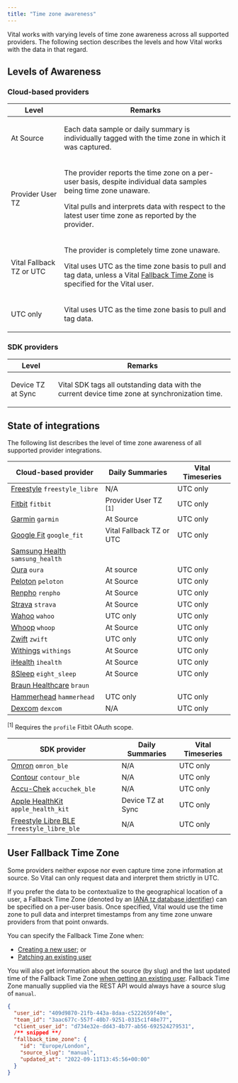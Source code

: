```yaml
---
title: "Time zone awareness"
---
```


Vital works with varying levels of time zone awareness across all supported providers. The following section describes the levels and how Vital works with the data in that regard.

## Levels of Awareness

### Cloud-based providers

| Level                    | Remarks                                                                              |
| ------------------------ | ------------------------------------------------------------------------------------ |
| At Source                | <p>Each data sample or daily summary is individually tagged with the time zone in which it was captured.</p> |
| Provider User TZ         | <p>The provider reports the time zone on a per-user basis, despite individual data samples being time zone unaware.</p><p>Vital pulls and interprets data with respect to the latest user time zone as reported by the provider.</p> |
| Vital Fallback TZ or UTC | <p>The provider is completely time zone unaware.</p><p>Vital uses UTC as the time zone basis to pull and tag data, unless a Vital [Fallback Time Zone](#fallback-time-zone) is specified for the Vital user.</p> |
| UTC only                 | <p>Vital uses UTC as the time zone basis to pull and tag data.</p> |

### SDK providers

| Level                  | Remarks                                                                                    |
| ---------------------- | ------------------------------------------------------------------------------------------ |
| Device TZ at Sync      | <p>Vital SDK tags all outstanding data with the current device time zone at synchronization time.</p> |


## State of integrations

The following list describes the level of time zone awareness of all supported provider integrations.


| Cloud-based provider                                                                                 | Daily Summaries        | Vital Timeseries       |
|------------------------------------------------------------------------------------------------------| ---------------------- | ---------------------- |
| [Freestyle](https://www.freestylelibre.co.uk/libre/)                          `freestyle_libre`      | N/A                    | UTC only               |
| [Fitbit](https://www.fitbit.com/global/uk/home)                               `fitbit`               | Provider User TZ <sup>[1]</sup> | UTC only               |
| [Garmin](https://www.garmin.com)                                              `garmin`               | At Source              | UTC only               |
| [Google Fit](https://www.google.com/fit/)                                     `google_fit`           | Vital Fallback TZ or UTC | UTC only               |
| [Samsung Health](https://www.samsung.com/global/galaxy/apps/samsung-health/)  `samsung_health`       |                        |                        |
| [Oura](https://ouraring.com)                                                  `oura`                 | At source              | UTC only               |
| [Peloton](https://www.onepeloton.com)                                         `peloton`              | At Source              | UTC only               |
| [Renpho](https://renpho.com)                                                  `renpho`               | At Source              | UTC only               |
| [Strava](https://www.strava.com)                                              `strava`               | At Source              | UTC only               |
| [Wahoo](https://wahoofitness.com)                                             `wahoo`                | UTC only               | UTC only               |
| [Whoop](https://www.whoop.com)                                                `whoop`                | At Source              | UTC only               |
| [Zwift](https://zwift.com)                                                    `zwift`                | UTC only               | UTC only               |
| [Withings](https://www.withings.com)                                          `withings`             | At Source              | UTC only               |
| [iHealth](https://ihealthlabs.com)                                            `ihealth`              | At Source              | UTC only               |
| [8Sleep](https://www.eightsleep.com)                                          `eight_sleep`          | At Source              | UTC only               |
| [Braun Healthcare](https://www.braunhealthcare.com)                           `braun`                |                        |                        |
| [Hammerhead](https://www.hammerhead.io)                                       `hammerhead`           | UTC only               | UTC only               |
| [Dexcom](https://www.dexcom.com)                                              `dexcom`               | N/A                    | UTC only               |

<sup>[1]</sup> Requires the `profile` Fitbit OAuth scope.

| SDK provider                                                                                         | Daily Summaries        | Vital Timeseries       |
|------------------------------------------------------------------------------------------------------| ---------------------- | ---------------------- |
| [Omron](https://www.omron-healthcare.com)                                     `omron_ble`            | N/A                    | UTC only               |
| [Contour](https://www.diabetes.ascensia.com)                                  `contour_ble`          | N/A                    | UTC only               |
| [Accu-Chek](https://www.accu-chek.com)                                        `accuchek_ble`         | N/A                    | UTC only               |
| [Apple HealthKit](https://www.apple.com/uk/ios/health/)                       `apple_health_kit`     | Device TZ at Sync      | UTC only               |
| [Freestyle Libre BLE](https://www.freestylelibre.co.uk/libre/)                `freestyle_libre_ble`  | N/A                    | UTC only               |

## User Fallback Time Zone

Some providers neither expose nor even capture time zone information at source. So Vital can only request data and interpret them strictly in UTC.

If you prefer the data to be contextualize to the geographical location of a user, a Fallback Time Zone (denoted by an [IANA tz database identifier](https://data.iana.org/time-zones/tz-link.html))
can be specified on a per-user basis. Once specified, Vital would use the time zone to pull data and interpret timestamps from any time zone unware providers from that point onwards. 

You can specify the Fallback Time Zone when:

* [Creating a new user](/api-reference/user/create-user); or
* [Patching an existing user](/api-reference/user/patch-user)

You will also get information about the source (by slug) and the last updated time of the Fallback Time Zone [when getting an existing user](/api-reference/user/get-user). Fallback Time Zone manually supplied via the REST API would always have a source slug of `manual`.

```json Example
{
  "user_id": "409d9870-21fb-443a-8daa-c5222659f40e",
  "team_id": "3aac677c-557f-40b7-9251-0315c1f48e77",
  "client_user_id": "d734e32e-dd43-4b77-ab56-692524279531",
  /** snipped **/
  "fallback_time_zone": {
    "id": "Europe/London",
    "source_slug": "manual",
    "updated_at": "2022-09-11T13:45:56+00:00"
  }
}
```
